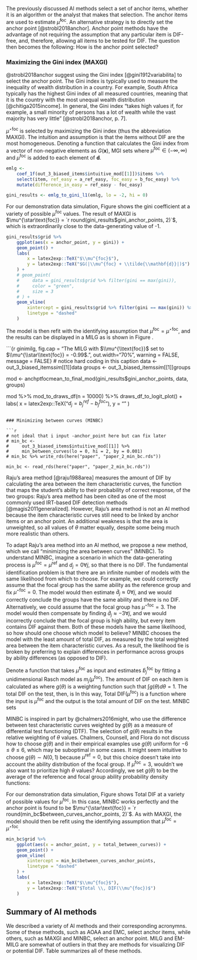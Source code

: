 The previously discussed AI methods select a set of anchor items, whether it is an algorithm or the analyst that makes that selection. The anchor items are used to estimate $\hat \mu^\text{foc}$. An alternative strategy is to directly set the anchor point [@strobl2018anchor]. Anchor point methods have the advantage of not requiring the assumption that any particular item is DIF-free, and, therefore, allowing all items to be tested for DIF. The question then becomes the following: How is the anchor point selected?

### Maximizing the Gini index (MAXGI)

@strobl2018anchor suggest using the Gini index [@gini1912variabilita] to select the anchor point. The Gini index is typically used to measure the inequality of wealth distribution in a country. For example, South Africa typically has the highest Gini index of all measured countries, meaning that it is the country with the most unequal wealth distribution [@chitiga2015income]. In general, the Gini index "takes high values if, for example, a small minority of persons has a lot of wealth while the vast majority has very little" [@strobl2018anchor, p. 7].

$\mu^{\star\text{foc}}$ is selected by maximizing the Gini index (thus the abbreviation MAXGI). The intuition and assumption is that the items without DIF are the most homogeneous. Denoting a function that calculates the Gini index from a vector of non-negative elements as  $G(\mathbf{x})$, MGI sets <!-- its weird to arg max over a parameter we already have a definition for - maybe switch to t or something -->
\begin{align}
\mu^{\star\text{foc}} = \argmax_{\mu^\text{foc}} G(|\mu^\text{foc} + \tilde{\mathbf{d}}|)
\end{align}
where $\mu^\text{foc} \in (-\infty, \infty)$ and $\mu^\text{foc}$ is added to each element of $\mathbf{d}$.

```r
emlg <- 
    coef_1f(out_3_biased_items$intuitive_mod[[1]])$items %>% 
    select(item, ref_easy = a_ref_easy, foc_easy = b_foc_easy) %>% 
    mutate(difference_in_easy = ref_easy - foc_easy)

gini_results <- emlg_to_gini_l1(emlg, lo = -2, hi = 0)
```

For our demonstration data simulation, Figure \ref{fig:ginipath} shows the gini coefficient at a variety of possible $\mu^\text{foc}$ values. The result of MAXGI is $\mu^{\star\text{foc}} = `r round(gini_results$gini_anchor_points, 2)`$, which is extraordinarily close to the data-generating value of -1.

```r
gini_results$grid %>% 
    ggplot(aes(x = anchor_point, y = gini)) +
    geom_point() +
    labs(
        x = latex2exp::TeX("$\\mu^{foc}$"),
        y = latex2exp::TeX("$G(|\\mu^{foc} + \\tilde{\\mathbf{d}}|)$")
    ) +
    # geom_point(
    #     data = gini_results$grid %>% filter(gini == max(gini)),
    #     color = "green",
    #     size = 3
    # ) +
    geom_vline(
        xintercept = gini_results$grid %>% filter(gini == max(gini)) %>% pull(anchor_point),
        linetype = "dashed"
    )
```

The model is then refit with the identifying assumption that $\mu^{\text{foc}} = \mu^{\star\text{foc}}$, and the results can be displayed in a MILG as is shown in Figure \ref{fig:ginimilg}.

```{r ginimilg, fig.cap = "The MILG with $\\mu^{\\text{foc}}$ set to $\\mu^{\\star\\text{foc}} = -0.99$.", out.width="70%", warning = FALSE, message = FALSE}
# notice hard coding in this caption
data <- out_3_biased_items$sim[[1]]$data
groups <- out_3_biased_items$sim[[1]]$groups

mod <- anchptfocmean_to_final_mod(gini_results$gini_anchor_points, data, groups)

mod %>% 
    mod_to_draws_df(n = 10000) %>% 
    draws_df_to_logit_plot() +
    labs(
        x = latex2exp::TeX("$d_j = b_j^{ref} - b_j^{foc}$"),
        y = ""
    )
```

### Minimizing between curves (MINBC)

```r
# not ideal that i input -anchor_point here but can fix later
# min_bc <-
#     out_3_biased_items$intuitive_mod[[1]] %>%
#     min_between_curves(lo = 0, hi = 2, by = 0.001)
# min_bc %>% write_rds(here("paper", "paper_2_min_bc.rds"))

min_bc <- read_rds(here("paper", "paper_2_min_bc.rds"))
```

Raju's area method [@raju1988area] measures the amount of DIF by calculating the area between the item characteristic curves, the function that maps the student's ability to their probability of correct response, of the two groups:
\begin{align}
\text{Area Between Curves} = \int |\text{Pr}(y_j = 1| \theta, b_j^{\text{ref}}) - \text{Pr}(y_j = 1| \theta, b_j^{\text{foc}})|
\end{align}
Raju's area method has been cited as one of the most commonly used IRT-based DIF detection methods [@magis2011generalized]. However, Raju's area method is not an AI method because the item characteristic curves still need to be linked by anchor items or an anchor point. An additional weakness is that the area is unweighted, so all values of $\theta$ matter equally, despite some being much more realistic than others. 

To adapt Raju's area method into an AI method, we propose a new method, which we call "minimizing the area between curves" (MINBC). To understand MINBC, imagine a scenario in which the data-generating process is $\mu^{\text{foc}} = \mu^{\text{ref}}$ and $d_j = 0 \forall j$, so that there is no DIF. The fundamental identification problem is that there are an infinite number of models with the same likelihood from which to choose. For example, we could correctly assume that the focal group has the same ability as the reference group and fix $\mu^{\star\text{foc}} = 0$. The model would then estimate $\hat d_j \approx 0 \forall j$, and we would correctly conclude the groups have the same ability and there is no DIF. Alternatively, we could assume that the focal group has $\mu^{\star\text{foc}} = 3$. The model would then compensate by finding $\hat d_j \approx -3 \forall j$, and we would incorrectly conclude that the focal group is high ability, but every item contains DIF against them. Both of these models have the same likelihood, so how should one choose which model to believe? MINBC chooses the model with the least amount of total DIF, as measured by the total weighted area between the item characteristic curves. As a result, the likelihood tie is broken by preferring to explain differences in performance across groups by ability differences (as opposed to DIF).

<!-- again might want to choose a different variable for provisional values -->
Denote a function that takes $\mu^\text{foc}$ as input and estimates $\hat b_j^\text{foc}$ by fitting a unidimensional Rasch model as $m_j(\mu^\text{foc})$. The amount of DIF on each item is calculated as
\begin{align}
\text{DIF}_j(\mu^\text{foc}) = \int |\text{Pr}(y_j = 1| \theta, b_j^{\text{ref}}) - \text{Pr}(y_j = 1| \theta, m_j(\mu^\text{foc}))| g(\theta)d\theta
\end{align}
where $g(\theta)$ is a weighting function such that $\int g(\theta)d\theta = 1$. The total DIF on the test, then, is
\begin{align}
\text{Total DIF}(\mu^\text{foc}) = \sum_{j} \text{DIF}_j(\mu^\text{foc})
\end{align}
In this way, $\text{Total DIF}(\mu^\text{foc})$ is a function where the input is $\mu^\text{foc}$ and the output is the total amount of DIF on the test. MINBC sets
\begin{align}
\mu^{\star\text{foc}} = \argmin_{\mu^\text{foc}} \text{Total DIF}(\mu^\text{foc}).
\end{align}

MINBC is inspired in part by @chalmers2016might, who use the difference between test characteristic curves weighted by $g(\theta)$ as a measure of differential test functioning (DTF). The selection of $g(\theta)$ results in the relative weighting of $\theta$ values. Chalmers, Counsell, and Flora do not discuss how to choose $g(\theta)$ and in their empirical examples use $g(\theta)$ uniform for $-6 \le \theta \le 6$, which may be suboptimal in some cases. It might seem intuitive to choose $g(\theta) \sim N(0, 1)$ because $\mu^\text{ref} = 0$, but this choice doesn't take into account the ability distribution of the focal group. If $\mu^\text{foc} = 3$, wouldn't we also want to prioritize high $\theta$ values? Accordingly, we set $g(\theta)$ to be the average of the reference and focal group ability probability density functions:
\begin{align}
g(\theta) = \dfrac{N(\mu^{\text{ref}}, \sigma^{\text{ref}^2}) + N(\mu^{\text{foc}}, \sigma^{\text{foc}^2})}{2}.
\end{align}

For our demonstration data simulation, Figure \ref{fig:mabc} shows Total DIF at a variety of possible values for $\mu^\text{foc}$. In this case, MINBC works perfectly and the anchor point is found to be $\mu^{\star\text{foc}} = `r round(min_bc$between_curves_anchor_points, 2)`$. As with MAXGI, the model should then be refit using the identifying assumption that $\mu^{\text{foc}} = \mu^{\star\text{foc}}$.

```r
min_bc$grid %>% 
    ggplot(aes(x = anchor_point, y = total_between_curves)) +
    geom_point() +
    geom_vline(
        xintercept = min_bc$between_curves_anchor_points,
        linetype = "dashed"
    ) +
    labs(
        x = latex2exp::TeX("$\\mu^{foc}$"),
        y = latex2exp::TeX("$Total \\, DIF(\\mu^{foc})$")
    )
```

## Summary of AI methods

We described a variety of AI methods and their corresponding acronymns. Some of these methods, such as AOAA and EMC, select anchor items, while others, such as MAXGI and MINBC, select an anchor point. MILG and EM-MILG are somewhat of outliers in that they are methods for visualizing DIF or potential DIF. Table \ref{table:allmethods} summarizes all of these methods.

\begin{table}[H]
\caption{Summary of agnostic identification (AI) methods}
\centering
\begin{tabular}{|p{4cm}|p{6cm}|p{4cm}|}
\toprule

Method & Description & Literature \\

\midrule

equal means, multiple imputation logit graph (EM-MILG) & Arbitrarily set both group means to 0, which pushes all group performance differences to the item paramaters, measure variability using multiple imputations, and graph the result. Can be used by an analyst to hand select anchor items & Inspired by pedagolical examples by \cite{pohl2017cluster} and \cite{talbot2013taking} \\\hline

multiple imputation logit graph (MILG) & Similar to EM-MILG but used to visualize potential DIF once the model is already identified &  \\\hline

all-others-as-anchors (AOAA) & Test if each item has DIF by using all of the other items as anchors (not iterative). & Originally proposed by \cite{lord1980} and formalized by \cite{thissen1993detection} \\\hline

all-others-as-anchors-all-significant (AOAA-AS) & The first iteration is AOAA. All items that test positive for DIF are removed from the anchor set. Continue iterating until no new items test positive for DIF. & Proposed by \cite{drasgow1987study} \\\hline

all-others-as-anchors-one-at-a-time (AOAA-OAT) & The first iteration is AOAA. Only the item that shows the most extreme DIF is removed from the anchor set. Continue iterating until no new items test positive for DIF. & To our knowledge, not proposed or used previously \\\hline

equal means clustering (EMC) & Cluster items based on differences in performance across groups and choose one of the clusters to be the anchor cluster. & Proposed by \cite{bechger2015statistical} and refined by \cite{pohl2017cluster} \\\hline

maximizing Gini index (MAXGI) & Arbitrarily set both group means to 0 and then choose an anchor point by maximizing the Gini index & Adapted from work by \cite{strobl2018anchor} \\\hline

minimizing the area between curves (MINBC) & Of the infinite number of model that maximizes the likelihood of the data, choose the one with the minimum total area between the two groups' item characteristic curves & Built on and inspired by work by \cite{raju1988area} and more recently, \cite{chalmers2016might} \\

\bottomrule
\end{tabular}
\label{table:allmethods}
\end{table}
